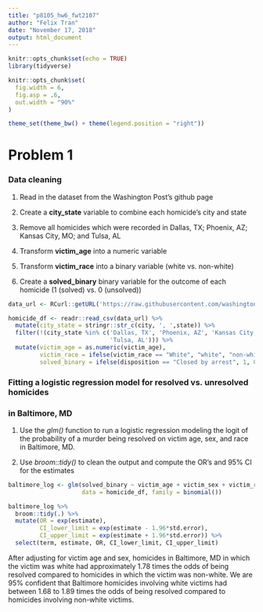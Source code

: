 ```yaml
---
title: "p8105_hw6_fwt2107"
author: "Felix Tran"
date: "November 17, 2018"
output: html_document
---
```


```r
knitr::opts_chunk$set(echo = TRUE)
library(tidyverse)

knitr::opts_chunk$set(
  fig.width = 6,
  fig.asp = .6,
  out.width = "90%"
)

theme_set(theme_bw() + theme(legend.position = "right"))
```

# Problem 1

### Data cleaning

1. Read in the dataset from the Washington Post's github page

2. Create a **city_state** variable to combine each homicide's city and state

3. Remove all homicides which were recorded in Dallas, TX; Phoenix, AZ; Kansas
City, MO; and Tulsa, AL

4. Transform **victim_age** into a numeric variable

5. Transform **victim_race** into a binary variable (white vs. non-white)

6. Create a **solved_binary** binary variable for the outcome of each homicide
(1 (solved) vs. 0 (unsolved))
```r
data_url <- RCurl::getURL('https://raw.githubusercontent.com/washingtonpost/data-homicides/master/homicide-data.csv')

homicide_df <- readr::read_csv(data_url) %>% 
  mutate(city_state = stringr::str_c(city, ', ',state)) %>% 
  filter(!(city_state %in% c('Dallas, TX', 'Phoenix, AZ', 'Kansas City, MO', 
                             'Tulsa, AL'))) %>% 
  mutate(victim_age = as.numeric(victim_age),
         victim_race = ifelse(victim_race == "White", "white", "non-white"),
         solved_binary = ifelse(disposition == "Closed by arrest", 1, 0))
```

### Fitting a logistic regression model for resolved vs. unresolved homicides
### in Baltimore, MD

1. Use the *glm()* function to run a logistic regression modeling the logit
of the probability of a murder being resolved on victim age, sex, and race
in Baltimore, MD.

2. Use *broom::tidy()* to clean the output and compute the OR's and 95% CI for
the estimates
```r
baltimore_log <- glm(solved_binary ~ victim_age + victim_sex + victim_race,
                     data = homicide_df, family = binomial())

baltimore_log %>% 
  broom::tidy(.) %>% 
  mutate(OR = exp(estimate),
         CI_lower_limit = exp(estimate - 1.96*std.error),
         CI_upper_limit = exp(estimate + 1.96*std.error)) %>% 
  select(term, estimate, OR, CI_lower_limit, CI_upper_limit)
```
After adjusting for victim age and sex, homicides in Baltimore, MD in which the 
victim was white had approximately 1.78 times the odds of being resolved 
compared to homicides in which the victim was non-white. We are 95% confident
that Baltimore homicides involving white victims had between 1.68 to 1.89 times
the odds of being resolved compared to homicides involving non-white victims.




